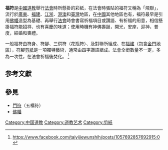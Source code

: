 '''福符'''是[[中國|中國]][[道教|道教]]舉行[[醮|法會]]時所懸掛的彩紙，在法會時張貼的福符又稱為「飛聯」，流行於[[廣東|廣東]]、[[福建|福建]]、[[江浙|江浙]]、[[港澳|港澳]]和[[臺灣|臺灣]]地區，在[[中國|中國]]其他地區也有，福符最早是引用[[幡|佛幡]]造型為基礎、再舉行[[法會|法會]]時會書寫祈福項目或讚語、有祈福的用意，相信懸掛福符能招祥、也有喜慶的味道；使用時機有神佛壽誕，開光，安座，迎神，普度，結婚和喪禮。

一般福符由符身、符腳、三供符（花瓶符）、及對聯所組成、在[[福建|福建]]（包含[[金門縣|金門地區]]），符腳[[剪紙|剪紙]]是一項獨特藝術，通常由四字讚語組成。法會全銜數量不一定，多為一次性，在法會祈福後焚化。
<ref>https://www.facebook.com/taiyijiewunshih/posts/1057692857692915:0</ref>

{{multiple image
| align        = center
| direction    = horizontal
| width        = 150

| image1    = 做醮福符.jpg
| caption1  = 做醮福符（門符）

| image2    = 神誕福符.jpg
| caption2  = 神明壽誕時所張貼的福符

| image3    = 廟宇福符.jpg
| caption3  = 寺廟舉行做醮法會所張貼的福符

}}
{{clear}}

== 参考文獻 ==
{{reflist}}
==參見==
*[[門符|門符]]（五福符）
*[[幡|佛幡]]
[[Category:中国道教|Category:中国道教]]
[[Category:道教艺术|Category:道教艺术]]
[[Category:剪紙|Category:剪紙]]